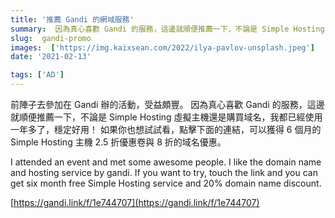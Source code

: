 ```yaml
---
title: '推薦 Gandi 的網域服務'
summary:  因為真心喜歡 Gandi 的服務，這邊就順便推薦一下，不論是 Simple Hosting 虛擬主機還是購買域名，我都已經使用一年多了，穩定好用！
slug:  gandi-promo
images:  ['https://img.kaixsean.com/2022/ilya-pavlov-unsplash.jpeg']
date: '2021-02-13'

tags: ['AD']
--- 
```


前陣子去參加在 Gandi 辦的活動，受益頗豐。
因為真心喜歡 Gandi 的服務，這邊就順便推薦一下，不論是 Simple Hosting 虛擬主機還是購買域名，我都已經使用一年多了，穩定好用！
如果你也想試試看，點擊下面的連結，可以獲得 6 個月的 Simple Hosting 主機 2.5 折優惠卷與 8 折的域名優惠。

I attended  an event and met some awesome people.
I like the  domain name and hosting service by gandi.
If you want to try, touch the link and you can get six month free Simple Hosting service  and 20% domain name discount.

[https://gandi.link/f/1e744707](https://gandi.link/f/1e744707)